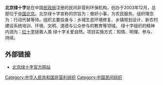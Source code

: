 {{article issues
|
{{Expand|time=2010-06-08T09:07:44+00:00}}
{{Primarysources|time=2010-06-08T09:07:44+00:00}}
}}
'''北京绿十字'''是在中国[[民政局_(中華人民共和國)|民政局]]注册的民间非营利环保机构，创办于2003年12月，总部位于[[中国|中国]][[北京|北京]]。北京绿十字宣称的宗旨为：做好小事，为农民服务。组织理念为：行动代替等待。组织主要投身与：乡城生态环境修复、乡镇规划设计、新农村建设系统培训、环境、文明、道德与公众参与的教育等领域。
绿十字组织的精神内涵为：[[红十字|红十字]]拯救人类  绿十字关爱自然。项目实施方式：知情、明理、参与、持续。

==外部链接==
*[http://www.bjlsz.org.cn/ 北京绿十字官方网站]{{Wayback|url=http://www.bjlsz.org.cn/ |date=20110629054557 }}

[[Category:中华人民共和国非营利组织|Category:中华人民共和国非营利组织]]
[[Category:中国民间组织|Category:中国民间组织]]